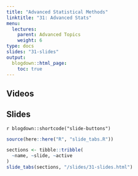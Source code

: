 ```yaml
---
title: "Advanced Statistical Methods"
linktitle: "31: Advanced Stats"
menu:
  lectures:
    parent: Advanced Topics
    weight: 6
type: docs
slides: "31-slides"
output:
  blogdown::html_page:
    toc: true
---
```


## Videos


## Slides

`r blogdown::shortcode("slide-buttons")`

```r

source(here::here("R", "slide_tabs.R"))

sections <- tibble::tribble(
  ~name, ~slide, ~active
)
slide_tabs(sections, "/slides/31-slides.html")
```